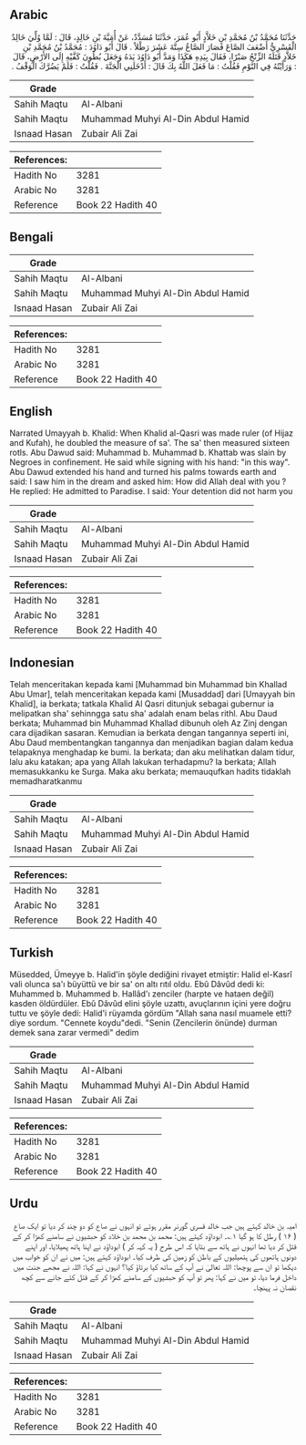 ## Arabic


<div dir="rtl" lang="ar" style={{fontSize:'larger',backgroundColor:'#f8f9fa',padding:20}}>
حَدَّثَنَا مُحَمَّدُ بْنُ مُحَمَّدِ بْنِ خَلاَّدٍ أَبُو عُمَرَ، حَدَّثَنَا مُسَدَّدٌ، عَنْ أُمَيَّةَ بْنِ خَالِدٍ، قَالَ ‏:‏ لَمَّا وُلِّيَ خَالِدٌ الْقَسْرِيُّ أَضْعَفَ الصَّاعَ فَصَارَ الصَّاعُ سِتَّةَ عَشَرَ رَطْلاً ‏.‏ قَالَ أَبُو دَاوُدَ ‏:‏ مُحَمَّدُ بْنُ مُحَمَّدِ بْنِ خَلاَّدٍ قَتَلَهُ الزِّنْجُ صَبْرًا، فَقَالَ بِيَدِهِ هَكَذَا وَمَدَّ أَبُو دَاوُدَ يَدَهُ وَجَعَلَ بُطُونَ كَفَّيْهِ إِلَى الأَرْضِ، قَالَ ‏:‏ وَرَأَيْتُهُ فِي النَّوْمِ فَقُلْتُ ‏:‏ مَا فَعَلَ اللَّهُ بِكَ قَالَ ‏:‏ أَدْخَلَنِي الْجَنَّةَ ‏.‏ فَقُلْتُ ‏:‏ فَلَمْ يَضُرَّكَ الْوَقْفُ ‏.‏
</div>
<div style={{backgroundColor:'#f8f9fa',padding:20, marginBottom: 10}}><table> <thead> <tr> <th>Grade</th> <th></th> </tr> </thead> <tbody> <tr><td>Sahih Maqtu</td><td>Al-Albani</td></tr><tr><td>Sahih Maqtu</td><td>Muhammad Muhyi Al-Din Abdul Hamid</td></tr><tr><td>Isnaad Hasan</td><td>Zubair Ali Zai</td></tr></tbody></table><table> <thead> <tr> <th>References:</th> <th></th> </tr> </thead> <tbody><tr><td>Hadith No</td><td>3281</td></tr><tr><td>Arabic No</td><td>3281</td></tr><tr><td>Reference</td><td>Book 22 Hadith 40</td></tr></tbody></table></div>

## Bengali


<div dir="ltr" lang="bn" style={{fontSize:'larger',backgroundColor:'#f8f9fa',padding:20}}>

</div>
<div style={{backgroundColor:'#f8f9fa',padding:20, marginBottom: 10}}><table> <thead> <tr> <th>Grade</th> <th></th> </tr> </thead> <tbody> <tr><td>Sahih Maqtu</td><td>Al-Albani</td></tr><tr><td>Sahih Maqtu</td><td>Muhammad Muhyi Al-Din Abdul Hamid</td></tr><tr><td>Isnaad Hasan</td><td>Zubair Ali Zai</td></tr></tbody></table><table> <thead> <tr> <th>References:</th> <th></th> </tr> </thead> <tbody><tr><td>Hadith No</td><td>3281</td></tr><tr><td>Arabic No</td><td>3281</td></tr><tr><td>Reference</td><td>Book 22 Hadith 40</td></tr></tbody></table></div>

## English


<div dir="ltr" lang="en" style={{fontSize:'larger',backgroundColor:'#f8f9fa',padding:20}}>
Narrated Umayyah b. Khalid: When Khalid al-Qasri was made ruler (of Hijaz and Kufah), he doubled the measure of sa'. The sa' then measured sixteen rotls. Abu Dawud said: Muhammad b. Muhammad b. Khattab was slain by Negroes in confinement. He said while signing with his hand: "in this way". Abu Dawud extended his hand and turned his palms towards earth and said: I saw him in the dream and asked him: How did Allah deal with you ? He replied: He admitted to Paradise. I said: Your detention did not harm you
</div>
<div style={{backgroundColor:'#f8f9fa',padding:20, marginBottom: 10}}><table> <thead> <tr> <th>Grade</th> <th></th> </tr> </thead> <tbody> <tr><td>Sahih Maqtu</td><td>Al-Albani</td></tr><tr><td>Sahih Maqtu</td><td>Muhammad Muhyi Al-Din Abdul Hamid</td></tr><tr><td>Isnaad Hasan</td><td>Zubair Ali Zai</td></tr></tbody></table><table> <thead> <tr> <th>References:</th> <th></th> </tr> </thead> <tbody><tr><td>Hadith No</td><td>3281</td></tr><tr><td>Arabic No</td><td>3281</td></tr><tr><td>Reference</td><td>Book 22 Hadith 40</td></tr></tbody></table></div>

## Indonesian


<div dir="ltr" lang="id" style={{fontSize:'larger',backgroundColor:'#f8f9fa',padding:20}}>
Telah menceritakan kepada kami [Muhammad bin Muhammad bin Khallad Abu Umar], telah menceritakan kepada kami [Musaddad] dari [Umayyah bin Khalid], ia berkata; tatkala Khalid Al Qasri ditunjuk sebagai gubernur ia melipatkan sha' sehinngga satu sha' adalah enam belas rithl. Abu Daud berkata; Muhammad bin Muhammad Khallad dibunuh oleh Az Zinj dengan cara dijadikan sasaran. Kemudian ia berkata dengan tangannya seperti ini, Abu Daud membentangkan tangannya dan menjadikan bagian dalam kedua telapaknya menghadap ke bumi. Ia berkata; dan aku melihatkan dalam tidur, lalu aku katakan; apa yang Allah lakukan terhadapmu? Ia berkata; Allah memasukkanku ke Surga. Maka aku berkata; memauqufkan hadits tidaklah memadharatkanmu
</div>
<div style={{backgroundColor:'#f8f9fa',padding:20, marginBottom: 10}}><table> <thead> <tr> <th>Grade</th> <th></th> </tr> </thead> <tbody> <tr><td>Sahih Maqtu</td><td>Al-Albani</td></tr><tr><td>Sahih Maqtu</td><td>Muhammad Muhyi Al-Din Abdul Hamid</td></tr><tr><td>Isnaad Hasan</td><td>Zubair Ali Zai</td></tr></tbody></table><table> <thead> <tr> <th>References:</th> <th></th> </tr> </thead> <tbody><tr><td>Hadith No</td><td>3281</td></tr><tr><td>Arabic No</td><td>3281</td></tr><tr><td>Reference</td><td>Book 22 Hadith 40</td></tr></tbody></table></div>

## Turkish


<div dir="ltr" lang="tr" style={{fontSize:'larger',backgroundColor:'#f8f9fa',padding:20}}>
Müsedded, Ümeyye b. Halid'in şöyle dediğini rivayet etmiştir: Halid el-Kasrî vali olunca sa'ı büyüttü ve bir sa' on altı rıtıl oldu. Ebû Dâvûd dedi ki: Muhammed b. Muhammed b. Hallâd'ı zenciler (harpte ve hataen değil) kasden öldürdüler. Ebû Dâvûd elini şöyle uzattı, avuçlarının içini yere doğru tuttu ve şöyle dedi: Halid'i rüyamda gördüm "Allah sana nasıl muamele etti? diye sordum. "Cennete koydu"dedi. "Senin (Zencilerin önünde) durman demek sana zarar vermedi" dedim
</div>
<div style={{backgroundColor:'#f8f9fa',padding:20, marginBottom: 10}}><table> <thead> <tr> <th>Grade</th> <th></th> </tr> </thead> <tbody> <tr><td>Sahih Maqtu</td><td>Al-Albani</td></tr><tr><td>Sahih Maqtu</td><td>Muhammad Muhyi Al-Din Abdul Hamid</td></tr><tr><td>Isnaad Hasan</td><td>Zubair Ali Zai</td></tr></tbody></table><table> <thead> <tr> <th>References:</th> <th></th> </tr> </thead> <tbody><tr><td>Hadith No</td><td>3281</td></tr><tr><td>Arabic No</td><td>3281</td></tr><tr><td>Reference</td><td>Book 22 Hadith 40</td></tr></tbody></table></div>

## Urdu


<div dir="rtl" lang="ur" style={{fontSize:'larger',backgroundColor:'#f8f9fa',padding:20}}>
امیہ بن خالد کہتے ہیں جب خالد قسری گورنر مقرر ہوئے تو انہوں نے صاع کو دو چند کر دیا تو ایک صاع ( ۱۶ ) رطل کا ہو گیا ۱؎۔ ابوداؤد کہتے ہیں: محمد بن محمد بن خلاد کو حبشیوں نے سامنے کھڑا کر کے قتل کر دیا تھا انہوں نے ہاتھ سے بتایا کہ اس طرح ( یہ کہہ کر ) ابوداؤد نے اپنا ہاتھ پھیلایا، اور اپنے دونوں ہاتھوں کی ہتھیلیوں کے باطن کو زمین کی طرف کیا۔ ابوداؤد کہتے ہیں: میں نے ان کو خواب میں دیکھا تو ان سے پوچھا: اللہ تعالیٰ نے آپ کے ساتھ کیا برتاؤ کیا؟ انہوں نے کہا: اللہ نے مجھے جنت میں داخل فرما دیا، تو میں نے کہا: پھر تو آپ کو حبشیوں کے سامنے کھڑا کر کے قتل کئے جانے سے کچھ نقصان نہ پہنچا۔
</div>
<div style={{backgroundColor:'#f8f9fa',padding:20, marginBottom: 10}}><table> <thead> <tr> <th>Grade</th> <th></th> </tr> </thead> <tbody> <tr><td>Sahih Maqtu</td><td>Al-Albani</td></tr><tr><td>Sahih Maqtu</td><td>Muhammad Muhyi Al-Din Abdul Hamid</td></tr><tr><td>Isnaad Hasan</td><td>Zubair Ali Zai</td></tr></tbody></table><table> <thead> <tr> <th>References:</th> <th></th> </tr> </thead> <tbody><tr><td>Hadith No</td><td>3281</td></tr><tr><td>Arabic No</td><td>3281</td></tr><tr><td>Reference</td><td>Book 22 Hadith 40</td></tr></tbody></table></div>